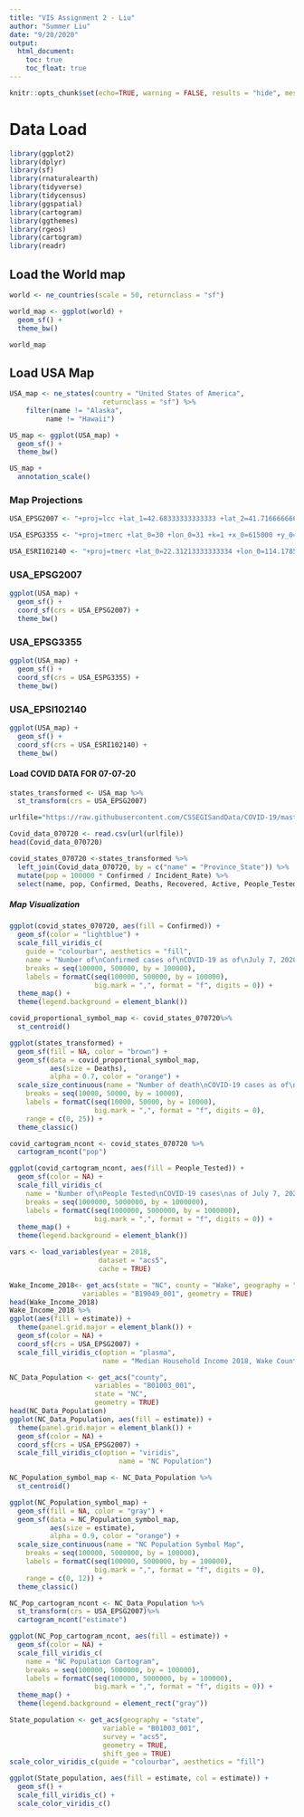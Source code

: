 ```yaml
---
title: "VIS Assignment 2 - Liu"
author: "Summer Liu"
date: "9/20/2020"
output:
  html_document:
    toc: true
    toc_float: true
---
```


```r
knitr::opts_chunk$set(echo=TRUE, warning = FALSE, results = "hide", message = FALSE)
```

# Data Load

```r
library(ggplot2)
library(dplyr)
library(sf)
library(rnaturalearth)
library(tidyverse)
library(tidycensus)
library(ggspatial)
library(cartogram)
library(ggthemes)
library(rgeos)
library(cartogram)
library(readr)
```

## Load the World map

```r
world <- ne_countries(scale = 50, returnclass = "sf") 

world_map <- ggplot(world) +
  geom_sf() +
  theme_bw()

world_map
```

## Load USA Map

```r
USA_map <- ne_states(country = "United States of America", 
                       returnclass = "sf") %>%
    filter(name != "Alaska",
         name != "Hawaii")

US_map <- ggplot(USA_map) +
  geom_sf() +
  theme_bw()

US_map +
  annotation_scale()

```

### Map Projections

```r
USA_EPSG2007 <- "+proj=lcc +lat_1=42.68333333333333 +lat_2=41.71666666666667 +lat_0=41 +lon_0=-71.5 +x_0=200000.0001016002 +y_0=750000 +ellps=GRS80 +datum=NAD83 +to_meter=0.3048006096012192 +no_defs"

USA_ESPG3355 <- "+proj=tmerc +lat_0=30 +lon_0=31 +k=1 +x_0=615000 +y_0=810000 +ellps=helmert +towgs84=-146.21,112.63,4.05,0,0,0,0 +units=m +no_defs"

USA_ESRI102140 <- "+proj=tmerc +lat_0=22.31213333333334 +lon_0=114.1785555555556 +k=1 +x_0=836694.05 +y_0=819069.8 +ellps=intl +units=m +no_defs"
```

### USA_EPSG2007

```r
ggplot(USA_map) +
  geom_sf() +
  coord_sf(crs = USA_EPSG2007) +
  theme_bw()

```

### USA_EPSG3355

```r
ggplot(USA_map) +
  geom_sf() +
  coord_sf(crs = USA_ESPG3355) +
  theme_bw()

```

### USA_EPSI102140

```r
ggplot(USA_map) +
  geom_sf() +
  coord_sf(crs = USA_ESRI102140) +
  theme_bw()

```

#### Load COVID DATA FOR 07-07-20

```r
states_transformed <- USA_map %>%
  st_transform(crs = USA_EPSG2007)

urlfile="https://raw.githubusercontent.com/CSSEGISandData/COVID-19/master/csse_covid_19_data/csse_covid_19_daily_reports_us/07-07-2020.csv"

Covid_data_070720 <- read.csv(url(urlfile))
head(Covid_data_070720)

covid_states_070720 <-states_transformed %>%
  left_join(Covid_data_070720, by = c("name" = "Province_State")) %>%
  mutate(pop = 100000 * Confirmed / Incident_Rate) %>%
  select(name, pop, Confirmed, Deaths, Recovered, Active, People_Tested)

```

##### Map Visualization

```r
ggplot(covid_states_070720, aes(fill = Confirmed)) +
  geom_sf(color = "lightblue") +
  scale_fill_viridis_c(
    guide = "colourbar", aesthetics = "fill", 
    name = "Number of\nConfirmed cases of\nCOVID-19 as of\nJuly 7, 2020",
    breaks = seq(100000, 500000, by = 100000),
    labels = formatC(seq(100000, 500000, by = 100000), 
                     big.mark = ",", format = "f", digits = 0)) +
  theme_map() +
  theme(legend.background = element_blank())

```

```r
covid_proportional_symbol_map <- covid_states_070720%>%
  st_centroid()

ggplot(states_transformed) +
  geom_sf(fill = NA, color = "brown") +
  geom_sf(data = covid_proportional_symbol_map, 
          aes(size = Deaths),
          alpha = 0.7, color = "orange") +
  scale_size_continuous(name = "Number of death\nCOVID-19 cases as of\nJuly 7, 2020",
    breaks = seq(10000, 50000, by = 10000),
    labels = formatC(seq(10000, 50000, by = 10000), 
                     big.mark = ",", format = "f", digits = 0),
    range = c(0, 25)) +
  theme_classic()

```

```r
covid_cartogram_ncont <- covid_states_070720 %>%
  cartogram_ncont("pop")

ggplot(covid_cartogram_ncont, aes(fill = People_Tested)) +
  geom_sf(color = NA) +
  scale_fill_viridis_c(
    name = "Number of\nPeople Tested\nCOVID-19 cases\nas of July 7, 2020",
    breaks = seq(1000000, 5000000, by = 1000000),
    labels = formatC(seq(1000000, 5000000, by = 1000000), 
                     big.mark = ",", format = "f", digits = 0)) +
  theme_map() +
  theme(legend.background = element_blank())

```

```r
vars <- load_variables(year = 2018,
                      dataset = "acs5",
                      cache = TRUE)

Wake_Income_2018<- get_acs(state = "NC", county = "Wake", geography = "tract",
                  variables = "B19049_001", geometry = TRUE)
head(Wake_Income_2018)
Wake_Income_2018 %>%
ggplot(aes(fill = estimate)) +
  theme(panel.grid.major = element_blank()) +
  geom_sf(color = NA) +
  coord_sf(crs = USA_EPSG2007) +
  scale_fill_viridis_c(option = "plasma",
                       name = "Median Household Income 2018, Wake County, NC")

```

```r
NC_Data_Population <- get_acs("county", 
                     variables = "B01003_001",
                     state = "NC",
                     geometry = TRUE)
head(NC_Data_Population)
ggplot(NC_Data_Population, aes(fill = estimate)) +
  theme(panel.grid.major = element_blank()) +
  geom_sf(color = NA) +
  coord_sf(crs = USA_EPSG2007) +
  scale_fill_viridis_c(option = "viridis",
                           name = "NC Population")

```

```r
NC_Population_symbol_map <- NC_Data_Population %>%
  st_centroid()

ggplot(NC_Population_symbol_map) +
  geom_sf(fill = NA, color = "gray") +
  geom_sf(data = NC_Population_symbol_map, 
          aes(size = estimate),
          alpha = 0.9, color = "orange") +
  scale_size_continuous(name = "NC Population Symbol Map",
    breaks = seq(100000, 5000000, by = 100000),
    labels = formatC(seq(100000, 5000000, by = 100000), 
                     big.mark = ",", format = "f", digits = 0),
    range = c(0, 12)) +
  theme_classic()

```

```r
NC_Pop_cartogram_ncont <- NC_Data_Population %>%
  st_transform(crs = USA_EPSG2007)%>%
  cartogram_ncont("estimate")

ggplot(NC_Pop_cartogram_ncont, aes(fill = estimate)) +
  geom_sf(color = NA) +
  scale_fill_viridis_c(
    name = "NC Population Cartogram",
    breaks = seq(100000, 5000000, by = 100000),
    labels = formatC(seq(100000, 5000000, by = 100000), 
                     big.mark = ",", format = "f", digits = 0)) +
  theme_map() +
  theme(legend.background = element_rect("gray"))

```

```r
State_population <- get_acs(geography = "state", 
                       variable = "B01003_001", 
                       survey = "acs5", 
                       geometry = TRUE,
                       shift_geo = TRUE)
scale_color_viridis_c(guide = "colourbar", aesthetics = "fill")

ggplot(State_population, aes(fill = estimate, col = estimate)) + 
  geom_sf() + 
  scale_fill_viridis_c() + 
  scale_color_viridis_c()

```








